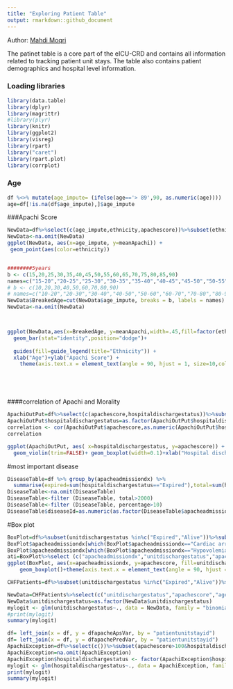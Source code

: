 ---
title: "Exploring Patient Table"
output: rmarkdown::github_document
---
Author: [Mahdi Moqri](https://www.moqri.com/)

The patinet table is a core part of the eICU-CRD and contains all information related to tracking patient unit stays. The table also contains patient demographics and hospital level information.


### Loading libraries
```{r message=FALSE}
library(data.table)
library(dplyr)
library(magrittr)
#library(plyr)
library(knitr)
library(ggplot2)
library(visreg)
library(rpart)
library("caret")
library(rpart.plot)
library(corrplot)
```

### Age
```{r message=FALSE, warning=FALSE}
df %<>% mutate(age_impute= (ifelse(age=='> 89',90, as.numeric(age))))
age=df[!is.na(df$age_impute),]$age_impute
```

###Apachi Score
```{r}

NewData=df%>%select(c(age_impute,ethnicity,apachescore))%>%subset(ethnicity %in% c("Caucasian","African American"))%>%subset(apachescore!='')%>%group_by(ethnicity, age_impute) %>% summarise(meanApachi=mean(apachescore))
NewData<-na.omit(NewData)
ggplot(NewData, aes(x=age_impute, y=meanApachi)) +
 geom_point(aes(color=ethnicity))


########5years
b <- c(15,20,25,30,35,40,45,50,55,60,65,70,75,80,85,90)
names=c("15-20","20-25","25-30","30-35","35-40","40-45","45-50","50-55","55-60","60-65","65-70","70-75","75-80","80-85","85-90")
# b <- c(10,20,30,40,50,60,70,80,90)
# names=c("10-20","20-30","30-40","40-50","50-60","60-70","70-80","80-90")
NewData$BreakedAge=cut(NewData$age_impute, breaks = b, labels = names)
NewData<-na.omit(NewData)



ggplot(NewData,aes(x=BreakedAge, y=meanApachi,width=.45,fill=factor(ethnicity)))+
  geom_bar(stat="identity",position="dodge")+
  
  guides(fill=guide_legend(title="Ethnicity")) +
  xlab("Age")+ylab("Apachi Score") +
    theme(axis.text.x = element_text(angle = 90, hjust = 1, size=10,color="black"))






```
####correlation of Apachi and Morality
```{r}
ApachiOutPut=df%>%select(c(apachescore,hospitaldischargestatus))%>%subset(apachescore!='',hospitaldischargestatus!='')
ApachiOutPut$hospitaldischargestatus=as.factor(ApachiOutPut$hospitaldischargestatus)
correlation <- cor(ApachiOutPut$apachescore,as.numeric(ApachiOutPut$hospitaldischargestatus))
correlation

ggplot(ApachiOutPut, aes( x=hospitaldischargestatus, y=apachescore)) + 
  geom_violin(trim=FALSE)+ geom_boxplot(width=0.1)+xlab("Hospital discharge status")+ylab("Apachi Score") 

```


#most important disease
```{r}
DiseaseTable=df %>% group_by(apacheadmissiondx) %>%
  summarise(expired=sum(hospitaldischargestatus=="Expired"),total=sum(hospitaldischargestatus %in%c("Expired","Alive")),percentage=expired/total*100) 
DiseaseTable<-na.omit(DiseaseTable)
DiseaseTable<-filter (DiseaseTable, total>2000)
DiseaseTable<-filter (DiseaseTable, percentage>10)
DiseaseTable$diseaseId=as.numeric(as.factor(DiseaseTable$apacheadmissiondx))
```
#Box plot
```{r}
BoxPlot=df%>%subset(unitdischargestatus %in%c("Expired","Alive"))%>%subset(apacheadmissiondx %in% DiseaseTable$apacheadmissiondx)%>%subset(apachescore!="")
BoxPlot$apacheadmissiondx[which(BoxPlot$apacheadmissiondx=="Cardiac arrest (with or without respiratory arrest; for respiratory arrest see Respiratory System)")]<-"Cardiac arrest"
BoxPlot$apacheadmissiondx[which(BoxPlot$apacheadmissiondx=="Hypovolemia (including dehydration, Do not include shock states)")]<-"Hypovolemia"
ati=BoxPlot%>%select (c("apacheadmissiondx","unitdischargestatus","apachescore"))%>%group_by(apacheadmissiondx,unitdischargestatus)%>%summarise(med=median(apachescore))
ggplot(BoxPlot, aes(x=apacheadmissiondx, y=apachescore, fill=unitdischargestatus)) +
    geom_boxplot()+theme(axis.text.x = element_text(angle = 90, hjust = 1, size=7,color="black"))+xlab("Admission diagnosis")+ylab("Apache Score")+guides(fill=guide_legend(title="Unit discharge status"))
```	


```{r}
CHFPatients=df%>%subset(unitdischargestatus %in%c("Expired","Alive"))%>%subset(apacheadmissiondx=="CHF, congestive heart failure")%>%subset(apachescore!="")
```

```{r}
NewData=CHFPatients%>%select(c("unitdischargestatus","apachescore","age"))
NewData$unitdischargestatus=as.factor(NewData$unitdischargestatus)
mylogit <- glm(unitdischargestatus~., data = NewData, family = "binomial")
#print(mylogit)
summary(mylogit)
```

```{r}
df= left_join(x = df, y = dfapacheApsVar, by = "patientunitstayid")
df= left_join(x = df, y = dfapachePredVar, by = "patientunitstayid")
ApachiException=df%>%select(c())%>%subset(apachescore>100&hospitaldischargestatus=="Alive" |apachescore<50 &hospitaldischargestatus=="Expired")
ApachiException=na.omit(ApachiException)
ApachiException$hospitaldischargestatus <- factor(ApachiException$hospitaldischargestatus)
mylogit <- glm(hospitaldischargestatus~., data = ApachiException, family = "binomial")
print(mylogit)
summary(mylogit)
```

